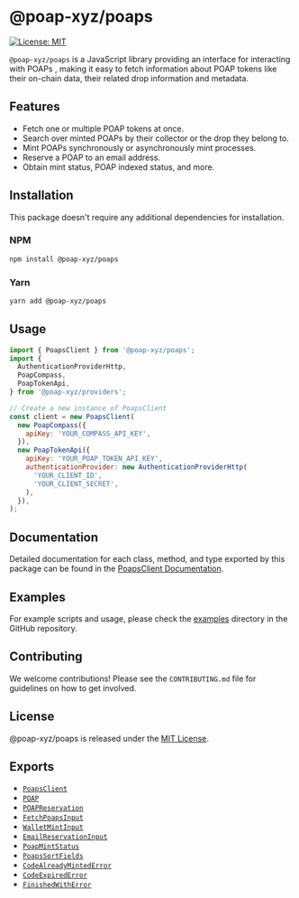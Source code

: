 # @poap-xyz/poaps

[![License: MIT](https://img.shields.io/badge/License-MIT-green.svg)](https://opensource.org/licenses/MIT)

`@poap-xyz/poaps` is a JavaScript library providing an interface for interacting with POAPs , making it easy to fetch information about POAP tokens like their on-chain data, their related drop information and metadata.

## Features

- Fetch one or multiple POAP tokens at once.
- Search over minted POAPs by their collector or the drop they belong to.
- Mint POAPs synchronously or asynchronously mint processes.
- Reserve a POAP to an email address.
- Obtain mint status, POAP indexed status, and more.

## Installation

This package doesn't require any additional dependencies for installation.

### NPM

```bash
npm install @poap-xyz/poaps
```

### Yarn

```bash
yarn add @poap-xyz/poaps
```

## Usage

```javascript
import { PoapsClient } from '@poap-xyz/poaps';
import {
  AuthenticationProviderHttp,
  PoapCompass,
  PoapTokenApi,
} from '@poap-xyz/providers';

// Create a new instance of PoapsClient
const client = new PoapsClient(
  new PoapCompass({
    apiKey: 'YOUR_COMPASS_API_KEY',
  }),
  new PoapTokenApi({
    apiKey: 'YOUR_POAP_TOKEN_API_KEY',
    authenticationProvider: new AuthenticationProviderHttp(
      'YOUR_CLIENT_ID',
      'YOUR_CLIENT_SECRET',
    ),
  }),
);
```

## Documentation

Detailed documentation for each class, method, and type exported by this package can be found in the [PoapsClient Documentation](#poapsclient-documentation-section).

## Examples

For example scripts and usage, please check the [examples](https://github.com/poap-xyz/poap.js/tree/main/examples) directory in the GitHub repository.

## Contributing

We welcome contributions! Please see the `CONTRIBUTING.md` file for guidelines on how to get involved.

## License

@poap-xyz/poaps is released under the [MIT License](https://opensource.org/licenses/MIT).

## Exports

- [`PoapsClient`](/packages/poaps/PoapsClient)
- [`POAP`](/packages/poaps/POAP)
- [`POAPReservation`](/packages/poaps/POAPReservation)
- [`FetchPoapsInput`](/packages/poaps/Inputs#fetchpoapsinput)
- [`WalletMintInput`](/packages/poaps/Inputs#walletmintinput)
- [`EmailReservationInput`](/packages/poaps/Inputs#emailreservationinput)
- [`PoapMintStatus`](/packages/poaps/responses/PoapMintStatus)
- [`PoapsSortFields`](/packages/poaps/Inputs#PoapsSortFields)
- [`CodeAlreadyMintedError`](/packages/poaps/Errors#codeAlreadyMintedError)
- [`CodeExpiredError`](/packages/poaps/Errors#codeExpiredError)
- [`FinishedWithError`](/packages/poaps/Errors#finishedWithError)
